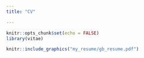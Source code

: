 ```yaml
---
title: "CV"

---
```

```r
knitr::opts_chunk$set(echo = FALSE)
library(vitae)
```


```r
knitr::include_graphics("my_resume/gb_resume.pdf")
```

